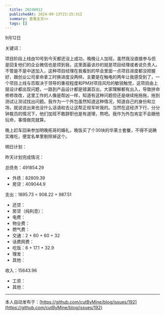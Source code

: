 ```yaml
---
  title: 20240912
  publishedAt: 2024-09-13T23:15:31Z
  summary: 查看全文>>
  tags: []
---
```


9月12日 

关键词：

项目阶段上线由10号到今天都还没上成功，晚晚让人加班，虽然我没直接参与但是回复他们的企业微信也是烦到我，这里面最该炒的就是项目经理或者说负责人。不管是不是中途加入，这种项目经理在我看到的早会里面一点项目进度都没把握好，跟创业公司拿命拿工时换进度没两样。主要是在触电的两年让我感受到了，一个项目上线与否取决于领导的重视程度和PM对项目风险的敏锐触觉，这项目由上层设计都出现问题，一路到产品设计都是错漏百出，大家理解都有出入，导致拼命修修改改，这里工作的人像是帮凶一样，知道有这种问题但还是继续拖拖拖，拖到测试让测试找出问题。我作为一个外包虽然知道这种情况，知道自己的身份和立场，就说说出来也没什么话语权去让这帮正规军听我的。当然在这经济下行，分分钟裁员的情况下，他们加班不敢辞职也是有道理，熬吧。我作为外包肯定不会跟他玩命，事情做完就算。

晚上赶车回来参加明晚拓哥的婚礼，晚饭买了个30块的华莱士套餐，不得不说确实难吃，便宜名单里剔除掉这个。

明日计划：

昨天计划完成情况：

总债务：491854.29
- 外债：82809.39
- 房贷：409044.9

支出：1895.73 = 908.22 + 987.51
- 还贷：
- 房贷（纯利息）：
- 电费：
- 物业费：
- 燃气费：
- 交通：2 + 60 + 60 + 32
- 话费网费：
- 吃饭：6 + 17.1 + 32.9 
- 理发：
- 其他：

收入：15643.96
- 工资：
- 其他：


---
本人自动发布于：[https://github.com/cutByMine/blog/issues/192](https://github.com/cutByMine/blog/issues/192)
